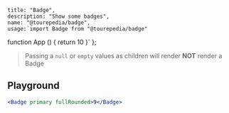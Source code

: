
    title: "Badge",
    description: "Show some badges",
    name: "@tourepedia/badge",
    usage:`import Badge from "@tourepedia/badge"
function App () {
  return <Badge>10</Badge>
}`
};


> Passing a `null` or `empty` values as children will render **NOT** render a Badge

## Playground

```jsx live=true
<Badge primary fullRounded>9</Badge>
```
